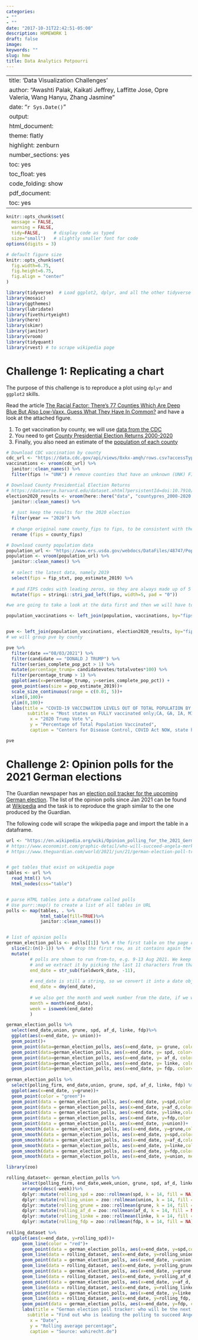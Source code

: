 ```yaml
---
categories:
- ""
- ""
date: "2017-10-31T22:42:51-05:00"
description: HOMEWORK 1
draft: false
image: 
keywords: ""
slug: hmw
title: Data Analytics Potpourri
---
```


---
title: 'Data Visualization Challenges'
author: "Awashti Palak, Kaikati Jeffrey, Laffitte Jose, Opre Valeria, Wang Hanyu, Zhang Jasmine "
date: "`r Sys.Date()`"
output:
  html_document:
    theme: flatly
    highlight: zenburn
    number_sections: yes
    toc: yes
    toc_float: yes
    code_folding: show
  pdf_document:
    toc: yes
---

```r
knitr::opts_chunk$set(
  message = FALSE, 
  warning = FALSE, 
  tidy=FALSE,     # display code as typed
  size="small")   # slightly smaller font for code
options(digits = 3)

# default figure size
knitr::opts_chunk$set(
  fig.width=6.75, 
  fig.height=6.75,
  fig.align = "center"
)
```


```r
library(tidyverse)  # Load ggplot2, dplyr, and all the other tidyverse packages
library(mosaic)
library(ggthemes)
library(lubridate)
library(fivethirtyeight)
library(here)
library(skimr)
library(janitor)
library(vroom)
library(tidyquant)
library(rvest) # to scrape wikipedia page
```


# Challenge 1: Replicating a chart

The purpose of this challenge is to reproduce a plot using `dplyr` and `ggplot2` skills. 

Read the  article [The Racial Factor: There's 77 Counties Which Are Deep Blue But Also Low-Vaxx. Guess What They Have In Common?](https://acasignups.net/21/07/18/racial-factor-theres-77-counties-which-are-deep-blue-also-low-vaxx-guess-what-they-have) and have a look at the attached figure.

1. To get vaccination by county, we will use [data from the CDC](https://data.cdc.gov/Vaccinations/COVID-19-Vaccinations-in-the-United-States-County/8xkx-amqh)
2. You need to get [County Presidential Election Returns 2000-2020](https://dataverse.harvard.edu/dataset.xhtml?persistentId=doi:10.7910/DVN/VOQCHQ)
3. Finally, you also need an estimate of the [population of each county](https://www.ers.usda.gov/webdocs/DataFiles/48747/PopulationEstimates.csv?v=2232)
 

```r

# Download CDC vaccination by county
cdc_url <- "https://data.cdc.gov/api/views/8xkx-amqh/rows.csv?accessType=DOWNLOAD"
vaccinations <- vroom(cdc_url) %>% 
  janitor::clean_names() %>% 
  filter(fips != "UNK") # remove counties that have an unknown (UNK) FIPS code

# Download County Presidential Election Returns
# https://dataverse.harvard.edu/dataset.xhtml?persistentId=doi:10.7910/DVN/VOQCHQ
election2020_results <- vroom(here::here("data", "countypres_2000-2020.csv")) %>% 
  janitor::clean_names() %>% 
  
  # just keep the results for the 2020 election
  filter(year == "2020") %>% 
  
  # change original name county_fips to fips, to be consistent with the other two files
  rename (fips = county_fips)

# Download county population data
population_url <- "https://www.ers.usda.gov/webdocs/DataFiles/48747/PopulationEstimates.csv?v=2232"
population <- vroom(population_url) %>% 
  janitor::clean_names() %>% 
  
  # select the latest data, namely 2019
  select(fips = fip_stxt, pop_estimate_2019) %>% 
  
  # pad FIPS codes with leading zeros, so they are always made up of 5 characters
  mutate(fips = stringi::stri_pad_left(fips, width=5, pad = "0"))

```


```r
#we are going to take a look at the data first and then we will have to merge the data

population_vaccinations <- left_join(population, vaccinations, by="fips")


pve <- left_join(population_vaccinations, election2020_results, by="fips")
# we will group pve by county
```

```r

pve %>%
  filter(date =="08/03/2021") %>%
  filter(candidate == "DONALD J TRUMP") %>%
  filter(series_complete_pop_pct > 1) %>%
  mutate(percentage_trump= candidatevotes/totalvotes*100) %>%
  filter(percentage_trump > 1) %>%
  ggplot(aes(x=percentage_trump, y=series_complete_pop_pct)) +
  geom_point(aes(size = pop_estimate_2019))+
  scale_size_continuous(range = c(0.01, 5))+
  xlim(0,100)+
  ylim(0,100)+
  labs(title = "COVID-19 VACCINATION LEVELS OUT OF TOTAL POPULATION BY COUNTY",
        subtitle = "Most states on FULLY vaccinated only;CA, GA, IA, MI & TX based on total doses administered",
         x = "2020 Trump Vote %", 
         y = "Percentage of Total Population Vaccinated",
         caption = "Centers for Disease Control, COVID Act NOW, state health depts")

pve

```


# Challenge 2: Opinion polls for the 2021 German elections

The Guardian newspaper has an [election poll tracker for the upcoming German election](https://www.theguardian.com/world/2021/aug/20/german-election-poll-tracker-who-will-be-the-next-chancellor).
The list of the opinion polls since Jan 2021 can be found at [Wikipedia](https://en.wikipedia.org/wiki/Opinion_polling_for_the_2021_German_federal_election) and the task is to reproduce the graph similar to the one produced by the Guardian. 


The following code will scrape the wikipedia page and import the table in a dataframe.


```r
url <- "https://en.wikipedia.org/wiki/Opinion_polling_for_the_2021_German_federal_election"
# https://www.economist.com/graphic-detail/who-will-succeed-angela-merkel
# https://www.theguardian.com/world/2021/jun/21/german-election-poll-tracker-who-will-be-the-next-chancellor


# get tables that exist on wikipedia page 
tables <- url %>% 
  read_html() %>% 
  html_nodes(css="table")


# parse HTML tables into a dataframe called polls 
# Use purr::map() to create a list of all tables in URL
polls <- map(tables, . %>% 
             html_table(fill=TRUE)%>% 
             janitor::clean_names())


# list of opinion polls
german_election_polls <- polls[[1]] %>% # the first table on the page contains the list of all opinions polls
  slice(2:(n()-1)) %>%  # drop the first row, as it contains again the variable names and last row that contains 2017 results
  mutate(
         # polls are shown to run from-to, e.g. 9-13 Aug 2021. We keep the last date, 13 Aug here, as the poll date
         # and we extract it by picking the last 11 characters from that field
         end_date = str_sub(fieldwork_date, -11),
         
         # end_date is still a string, so we convert it into a date object using lubridate::dmy()
         end_date = dmy(end_date),
         
         # we also get the month and week number from the date, if we want to do analysis by month- week, etc.
         month = month(end_date),
         week = isoweek(end_date)
         )
```



```r
german_election_polls %>%
  select(end_date,union, grune, spd, af_d, linke, fdp)%>%
  ggplot(aes(x=end_date, y= union))+
  geom_point()+
  geom_point(data=german_election_polls, aes(x=end_date, y= grune, color= "Green")) +
  geom_point(data=german_election_polls, aes(x=end_date, y= spd, color= "Red")) +
  geom_point(data=german_election_polls, aes(x=end_date, y= af_d, color= "Blue")) +
  geom_point(data=german_election_polls, aes(x=end_date, y= linke, color= "Purple")) +
  geom_point(data=german_election_polls, aes(x=end_date, y= fdp, color= "Yellow"))
 
german_election_polls %>%
  select(polling_firm, end_date,union, grune, spd, af_d, linke, fdp) %>%
  ggplot(aes(x=end_date, y=grune))+
  geom_point(color = "green")+
  geom_point(data = german_election_polls, aes(x=end_date, y=spd,color = "red"))+
  geom_point(data = german_election_polls, aes(x=end_date, y=af_d,color = "blue"))+
  geom_point(data = german_election_polls, aes(x=end_date, y=linke,color = "purple"))+
  geom_point(data = german_election_polls, aes(x=end_date, y=fdp,color = "yellow"))+
  geom_point(data = german_election_polls, aes(x=end_date, y=union))+
  geom_smooth(data = german_election_polls, aes(x=end_date, y=grune,color = "green", method="lm"))+
  geom_smooth(data = german_election_polls, aes(x=end_date, y=spd,color = "red", method="lm"))+
  geom_smooth(data = german_election_polls, aes(x=end_date, y=af_d,color = "blue", method="lm"))+
  geom_smooth(data = german_election_polls, aes(x=end_date, y=linke,color = "purple", method="lm"))+
  geom_smooth(data = german_election_polls, aes(x=end_date, y=fdp,color = "yellow", method="lm"))+
  geom_smooth(data = german_election_polls, aes(x=end_date, y=union, method="lm"))

```

```r
library(zoo)

rolling_dataset<- german_election_polls %>%
      select(polling_firm, end_date,week,union, grune, spd, af_d, linke, fdp) %>%
      arrange(desc(-week))%>%
      dplyr::mutate(rolling_spd = zoo::rollmean(spd, k = 14, fill = NA)) %>%
      dplyr::mutate(rolling_union = zoo::rollmean(union, k = 14, fill = NA)) %>%
      dplyr::mutate(rolling_grune = zoo::rollmean(grune, k = 14, fill = NA)) %>%
      dplyr::mutate(rolling_af_d = zoo::rollmean(af_d, k = 14, fill = NA)) %>%
      dplyr::mutate(rolling_linke = zoo::rollmean(linke, k = 14, fill = NA)) %>%
      dplyr::mutate(rolling_fdp = zoo::rollmean(fdp, k = 14, fill = NA))  
  
rolling_dataset %>%
  ggplot(aes(x=end_date, y=rolling_spd))+
      geom_line(color = "red")+
      geom_point(data = german_election_polls, aes(x=end_date, y=spd,color = "red"))+
      geom_line(data = rolling_dataset, aes(x=end_date, y=rolling_union))+
      geom_point(data = german_election_polls, aes(x=end_date, y=union))+
      geom_line(data = rolling_dataset, aes(x=end_date, y=rolling_grune, color = "green"))+
      geom_point(data = german_election_polls, aes(x=end_date, y=grune, color= "green"))+
      geom_line(data = rolling_dataset, aes(x=end_date, y=rolling_af_d, color = "blue"))+
      geom_point(data = german_election_polls, aes(x=end_date, y=af_d, color ="blue"))+
      geom_line(data = rolling_dataset, aes(x=end_date, y=rolling_linke, color = "purple"))+
      geom_point(data = german_election_polls, aes(x=end_date, y=linke, color ="purple"))+
      geom_line(data = rolling_dataset, aes(x=end_date, y=rolling_fdp, color = "yellow"))+
      geom_point(data = german_election_polls, aes(x=end_date, y=fdp, color ="yellow"))+
      labs(title = "German election poll tracker: who will be the next chancellor?",
        subtitle = "Find out who is leading the polling to succeed Angela Merkel as chancellor of Germany",
         x = "Date", 
         y = "Rolling average percentage",
         caption = "Source: wahirecht.de")
```






